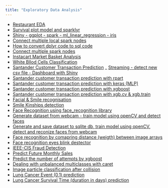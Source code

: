 ```yaml
---
title: "Exploratory Data Analysis"
---
```


- [Restaurant EDA](RestaurantEDA/RestaurantEDA.html)
- [Survival plot model and sparklyr](survival_plot_sparklyr/survival_plot_sparklyr.html)
- [Shiny - ggplot - spark - ml_linear_regression - iris ](shiny_ggplot_spark_transformation/shiny_ggplot_spark_transformation.html)
- [Connect multiple local spark nodes](sc_multiple_nodes/sc_multiple_nodes.html)
- [How to convert dplyr code to sql code](dplyr_to_sql/dplyr_to_sql.html)
- [Connect multiple spark nodes](sc_multiple_nodes/sc_multiple_nodes.html)
- [Instacart Market Basket Analysis](instacart_market_basket_analysis/instacart_market_basket.html)
- [White Bllod Cells Classification](White_blood_Cells/dataset-master/White_blood_cell.html)
- [Santander Customer Transaction Prediction](santander_customer_transaction_prediction/santandar_costumer_trans_pred.html)
_ [Streaming - detect new csv file - Dashboard with Shiny](Dashboard/Dashboard.html)
- [Santander customer transaction prediction with rpart](santander_customer_transaction_prediction/santander_costumer_trans_pred.html)
- [Santander customer transaction prediction with keras (MLP)](santander_customer_transaction_prediction/santandar_costumer_trans_pred_keras.html)
- [Santander customer transaction prediction with xgboost](santander_customer_transaction_prediction/santander_trans_pred_xgboost.html)
- [Santander customer transaction prediction with xgb.cv & xgb.train](santander_customer_transaction_prediction/Santander_trans_pred_xgboost_cleanup.html)
- [Facial & Smile recognisation](Smile_kinships/parental_facial_recogn.html)
- [Smile Kinships detection](Smile_kinships/Smile_related_keras.html)
- [Face Recognition using face_recognition library](FC_images_known_faces/images_known_faces.html)
- [Generate dataset from webcam - train model using openCV and detect faces](FC_dataset_generator_trained_model/dataset_generator_trained_model.html)
- [Generate and save dataset to sqlite db, train model using openCV,  detect and reconize faces from webcam](FC_name_Id_generator_image_sqlite_train_model/name_Id_dataset_generator_sqlite_train_model.html)
- [Face recognition by comapring distance (weigth) between image arrays](FC_weights_image_compare_speak/compare_images_speak.html)
- [Face recognition eyes blink destector](FC_eye_blink_detection/eye_blink_detector.html)
- [IEEE-CIS Fraud Detection](Fraud_detection/IEEE-CIS/IEEE-CIS.html)
- [Predict Future Monthly Sales](predict-future-sales/predict_future_sales.html)
- [Predict the number of attempts by xgboost](bowl-2019/bowl_19_xgb.html)
- [Dealing with unbalanced multiclasses with caret](unbalanced_multi_class/unbalanced_multiclass.html)
- [Image particle classification after collision](cern_particle/particle_class.html)
- [Lung Cancer Event (0,1) prediction](lung_cancer_survival_time/lung_cancer_survival_time.html)
- [Lung Cancer Survival Time (duration in days) prediction](lung_cancer_survival_time/kmezhoud_LCST.html)